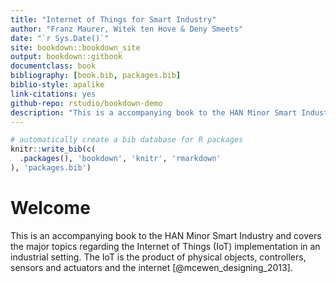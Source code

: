 ```yaml
--- 
title: "Internet of Things for Smart Industry"
author: "Franz Maurer, Witek ten Hove & Deny Smeets"
date: "`r Sys.Date()`"
site: bookdown::bookdown_site
output: bookdown::gitbook
documentclass: book
bibliography: [book.bib, packages.bib]
biblio-style: apalike
link-citations: yes
github-repo: rstudio/bookdown-demo
description: "This is a accompanying book to the HAN Minor Smart Industry"
---
```


```r
# automatically create a bib database for R packages
knitr::write_bib(c(
  .packages(), 'bookdown', 'knitr', 'rmarkdown'
), 'packages.bib')
```

# Welcome

This is an accompanying book to the HAN Minor Smart Industry and covers the major topics regarding the Internet of Things (IoT) implementation in an industrial setting. The IoT is the product of physical objects, controllers, sensors and actuators and the internet [@mcewen_designing_2013].

